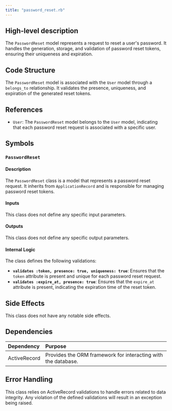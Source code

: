 ```yaml
---
title: "password_reset.rb"
---
```


## High-level description
The `PasswordReset` model represents a request to reset a user's password. It handles the generation, storage, and validation of password reset tokens, ensuring their uniqueness and expiration.

## Code Structure
The `PasswordReset` model is associated with the `User` model through a `belongs_to` relationship. It validates the presence, uniqueness, and expiration of the generated reset tokens.

## References
- `User`: The `PasswordReset` model belongs to the `User` model, indicating that each password reset request is associated with a specific user.

## Symbols

### `PasswordReset`
#### Description
The `PasswordReset` class is a model that represents a password reset request. It inherits from `ApplicationRecord` and is responsible for managing password reset tokens.

#### Inputs
This class does not define any specific input parameters.

#### Outputs
This class does not define any specific output parameters.

#### Internal Logic
The class defines the following validations:
- **`validates :token, presence: true, uniqueness: true`**: Ensures that the `token` attribute is present and unique for each password reset request.
- **`validates :expire_at, presence: true`**: Ensures that the `expire_at` attribute is present, indicating the expiration time of the reset token.

## Side Effects
This class does not have any notable side effects.

## Dependencies
| Dependency | Purpose |
|:-----------|:--------|
| ActiveRecord | Provides the ORM framework for interacting with the database. |

## Error Handling
This class relies on ActiveRecord validations to handle errors related to data integrity. Any violation of the defined validations will result in an exception being raised.

